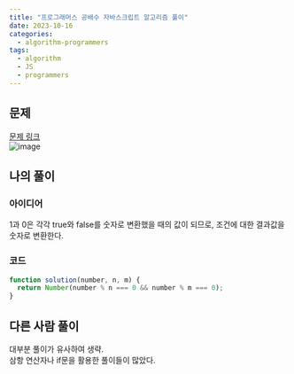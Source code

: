 ```yaml
---
title: "프로그래머스 공배수 자바스크립트 알고리즘 풀이"
date: 2023-10-16
categories:
  - algorithm-programmers
tags:
  - algorithm
  - JS
  - programmers
---
```


## 문제

[문제 링크](https://school.programmers.co.kr/learn/courses/30/lessons/181936)  
![image](https://github.com/makepin2r/TIL/assets/39889583/0877e277-f053-43eb-9630-ad4ffa60e8e5)

## 나의 풀이

### 아이디어

1과 0은 각각 true와 false를 숫자로 변환했을 때의 값이 되므로, 조건에 대한 결과값을 숫자로 변환한다.

### 코드

```javascript
function solution(number, n, m) {
  return Number(number % n === 0 && number % m === 0);
}
```

## 다른 사람 풀이

대부분 풀이가 유사하여 생략.  
삼항 연산자나 if문을 활용한 풀이들이 많았다.
